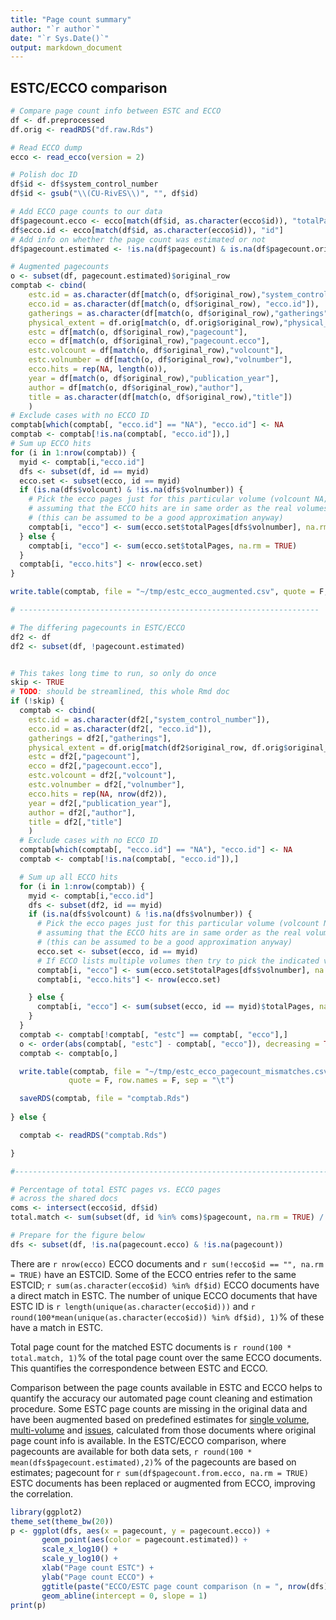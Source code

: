 ```yaml
---
title: "Page count summary"
author: "`r author`"
date: "`r Sys.Date()`"
output: markdown_document
---
```



## ESTC/ECCO comparison

```r
# Compare page count info between ESTC and ECCO
df <- df.preprocessed
df.orig <- readRDS("df.raw.Rds")

# Read ECCO dump
ecco <- read_ecco(version = 2)

# Polish doc ID
df$id <- df$system_control_number
df$id <- gsub("\\(CU-RivES\\)", "", df$id)

# Add ECCO page counts to our data
df$pagecount.ecco <- ecco[match(df$id, as.character(ecco$id)), "totalPages"]
df$ecco.id <- ecco[match(df$id, as.character(ecco$id)), "id"]
# Add info on whether the page count was estimated or not
df$pagecount.estimated <- !is.na(df$pagecount) & is.na(df$pagecount.orig)

# Augmented pagecounts 
o <- subset(df, pagecount.estimated)$original_row
comptab <- cbind(
	estc.id = as.character(df[match(o, df$original_row),"system_control_number"]),
	ecco.id = as.character(df[match(o, df$original_row), "ecco.id"]),	
	gatherings = as.character(df[match(o, df$original_row),"gatherings"]),
	physical_extent = df.orig[match(o, df.orig$original_row),"physical_extent"],	
	estc = df[match(o, df$original_row),"pagecount"],
	ecco = df[match(o, df$original_row),"pagecount.ecco"],
	estc.volcount = df[match(o, df$original_row),"volcount"],
	estc.volnumber = df[match(o, df$original_row),"volnumber"],
	ecco.hits = rep(NA, length(o)),
	year = df[match(o, df$original_row),"publication_year"],	
	author = df[match(o, df$original_row),"author"],	
	title = as.character(df[match(o, df$original_row),"title"])
	)
# Exclude cases with no ECCO ID	
comptab[which(comptab[, "ecco.id"] == "NA"), "ecco.id"] <- NA
comptab <- comptab[!is.na(comptab[, "ecco.id"]),]	
# Sum up ECCO hits
for (i in 1:nrow(comptab)) {
  myid <- comptab[i,"ecco.id"]
  dfs <- subset(df, id == myid)
  ecco.set <- subset(ecco, id == myid)  
  if (is.na(dfs$volcount) & !is.na(dfs$volnumber)) {
    # Pick the ecco pages just for this particular volume (volcount NA; volnumber given)
    # assuming that the ECCO hits are in same order as the real volumes
    # (this can be assumed to be a good approximation anyway)
    comptab[i, "ecco"] <- sum(ecco.set$totalPages[dfs$volnumber], na.rm = TRUE)
  } else {
    comptab[i, "ecco"] <- sum(ecco.set$totalPages, na.rm = TRUE)
  }
  comptab[i, "ecco.hits"] <- nrow(ecco.set)
}

write.table(comptab, file = "~/tmp/estc_ecco_augmented.csv", quote = F, row.names = F, sep = "\t")

# -------------------------------------------------------------------

# The differing pagecounts in ESTC/ECCO
df2 <- df
df2 <- subset(df, !pagecount.estimated)


# This takes long time to run, so only do once
skip <- TRUE
# TODO: should be streamlined, this whole Rmd doc
if (!skip) {
  comptab <- cbind(
	estc.id = as.character(df2[,"system_control_number"]),
	ecco.id = as.character(df2[, "ecco.id"]),	
	gatherings = df2[,"gatherings"],
	physical_extent = df.orig[match(df2$original_row, df.orig$original_row), "physical_extent"],	
	estc = df2[,"pagecount"],
	ecco = df2[,"pagecount.ecco"],
	estc.volcount = df2[,"volcount"],
	estc.volnumber = df2[,"volnumber"],
	ecco.hits = rep(NA, nrow(df2)),	
	year = df2[,"publication_year"],	
	author = df2[,"author"],	
	title = df2[,"title"]	
	)
  # Exclude cases with no ECCO ID	
  comptab[which(comptab[, "ecco.id"] == "NA"), "ecco.id"] <- NA
  comptab <- comptab[!is.na(comptab[, "ecco.id"]),]

  # Sum up all ECCO hits
  for (i in 1:nrow(comptab)) {
    myid <- comptab[i,"ecco.id"]
    dfs <- subset(df2, id == myid)
    if (is.na(dfs$volcount) & !is.na(dfs$volnumber)) {
      # Pick the ecco pages just for this particular volume (volcount NA; volnumber given)
      # assuming that the ECCO hits are in same order as the real volumes
      # (this can be assumed to be a good approximation anyway)
      ecco.set <- subset(ecco, id == myid)
      # If ECCO lists multiple volumes then try to pick the indicated volume
      comptab[i, "ecco"] <- sum(ecco.set$totalPages[dfs$volnumber], na.rm = TRUE)
      comptab[i, "ecco.hits"] <- nrow(ecco.set)

    } else {
      comptab[i, "ecco"] <- sum(subset(ecco, id == myid)$totalPages, na.rm = TRUE)
    }
  }
  comptab <- comptab[!comptab[, "estc"] == comptab[, "ecco"],]
  o <- order(abs(comptab[, "estc"] - comptab[, "ecco"]), decreasing = TRUE)
  comptab <- comptab[o,]

  write.table(comptab, file = "~/tmp/estc_ecco_pagecount_mismatches.csv",
		     quote = F, row.names = F, sep = "\t")

  saveRDS(comptab, file = "comptab.Rds")
  
} else {

  comptab <- readRDS("comptab.Rds")

}

#------------------------------------------------------------------------

# Percentage of total ESTC pages vs. ECCO pages
# across the shared docs
coms <- intersect(ecco$id, df$id)
total.match <- sum(subset(df, id %in% coms)$pagecount, na.rm = TRUE) / sum(subset(ecco, id %in% coms)$totalPages, na.rm = TRUE)

# Prepare for the figure below
dfs <- subset(df, !is.na(pagecount.ecco) & !is.na(pagecount))
```

There are `r nrow(ecco)` ECCO documents and `r sum(!ecco$id == "", na.rm = TRUE)` have an ESTCID. Some of the ECCO entries refer to the same ESTCID; `r sum(as.character(ecco$id) %in% df$id)` ECCO documents have a direct match in ESTC. The number of unique ECCO documents that have ESTC ID  is `r length(unique(as.character(ecco$id)))` and `r round(100*mean(unique(as.character(ecco$id)) %in% df$id), 1)`% of these have a match in ESTC.

Total page count for the matched ESTC documents is `r round(100 * total.match, 1)`% of the total page count over the same ECCO documents. This quantifies the correspondence between ESTC and ECCO.

Comparison between the page counts available in ESTC and ECCO helps to quantify the accuracy our automated page count cleaning and estimation procedure. Some ESTC page counts are missing in the original data and have been augmented based on predefined estimates for [single volume](mean_pagecounts_singlevol.csv), [multi-volume](mean_pagecounts_multivol.csv) and [issues](mean_pagecounts_issue.csv), calculated from those documents where original page count info is available. In the ESTC/ECCO comparison, where pagecounts are available for both data sets, `r round(100 * mean(dfs$pagecount.estimated),2)`% of the pagecounts are based on estimates; pagecount for `r sum(df$pagecount.from.ecco, na.rm = TRUE)` ESTC documents has been replaced or augmented from ECCO, improving the correlation.


```r
library(ggplot2)
theme_set(theme_bw(20))
p <- ggplot(dfs, aes(x = pagecount, y = pagecount.ecco)) +
       geom_point(aes(color = pagecount.estimated)) +
       scale_x_log10() +
       scale_y_log10() +       
       xlab("Page count ESTC") +
       ylab("Page count ECCO") +
       ggtitle(paste("ECCO/ESTC page count comparison (n = ", nrow(dfs), ")", sep = "")) +
       geom_abline(intercept = 0, slope = 1)
print(p)
```



